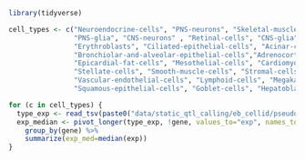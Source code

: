 ```r
library(tidyverse)
```

```r
cell_types <- c("Neuroendocrine-cells", "PNS-neurons", "Skeletal-muscle-cells",                        
                "PNS-glia", "CNS-neurons" , "Retinal-cells", "CNS-glia","Metanephric-cells", 
                "Erythroblasts", "Ciliated-epithelial-cells", "Acinar-cells", "Ductal-cells", 
                "Bronchiolar-and-alveolar-epithelial-cells","Adrenocortical-cells", "Parietal-and-chief-cells", "Ureteric-bud-cells", 
                "Epicardial-fat-cells", "Mesothelial-cells", "Cardiomyocytes", "Mesangial-cells", 
                "Stellate-cells", "Smooth-muscle-cells", "Stromal-cells",
                "Vascular-endothelial-cells", "Lymphoid-cells", "Megakaryocytes",
                "Squamous-epithelial-cells", "Goblet-cells", "Hepatoblasts") 

for (c in cell_types) {
  type_exp <- read_tsv(paste0("data/static_qtl_calling/eb_cellid/pseudobulk_tmm/basic/", c, "/expression.tsv"))
  exp_median <- pivot_longer(type_exp, !gene, values_to="exp", names_to=NULL) %>%
    group_by(gene) %>%
    summarize(exp_med=median(exp))
}
```


